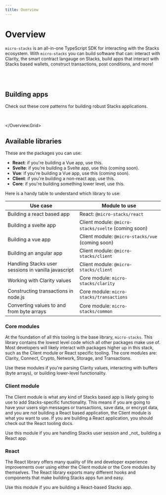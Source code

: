 ```yaml
---
title: Overview
---
```



# Overview

`micro-stacks` is an all-in-one TypeScript SDK for interacting with the Stacks ecosystem. With `micro-stacks` you can build
software that can: interact with Clarity, the smart contract langauge on Stacks, build apps that interact with Stacks based wallets,
construct transactions, post conditions, and more!

<br />
<br />
<Overview.Grid columns="40% 60%">
  <Overview.QuickStart />
  <Overview.RemixGuide />
</Overview.Grid>

## Building apps

Check out these core patterns for building robust Stacks applications.

<br />
<Overview.Grid columns={2}>
<Overview.GetStarted />
<Overview.Authentication />
<Overview.TransactionSigning />
<Overview.MessageSigning />
<Overview.PostConditions />

</Overview.Grid>

## Available libraries

These are the packages you can use:

- **React**: if you're building a Vue app, use this.
- **Svelte**: if you're building a Svelte app, use this (coming soon).
- **Vue**: if you're building a Vue app, use this (coming soon).
- **Client**: if you're building a non-react app, use this.
- **Core**: if you're building something lower level, use this.

Here is a handy table to understand which library to use:

| Use case                                            | Module to use                                       |
| --------------------------------------------------- | --------------------------------------------------- |
| Building a react based app                          | React: `@micro-stacks/react`                        |
| Building a svelte app                               | Client module: `@micro-stacks/svelte` (coming soon) |
| Building a vue app                                  | Client module: `@micro-stacks/vue` (coming soon)    |
| Building an angular app                             | Client module: `@micro-stacks/client`               |
| Handling Stacks user sessions in vanilla javascript | Client module: `@micro-stacks/client`               |
| Working with Clarity values                         | Core module: `micro-stacks/clarity`                 |
| Constructing transactions in node.js                | Core module: `micro-stacks/transactions`            |
| Converting values to and from byte arrays           | Core module: `micro-stacks/common`                  |

### Core modules

At the foundation of all this tooling is the base library, `micro-stacks`. This library contains the lowest level code which all other
packages make use of. Most developers will likely interact with packages higher up in this stack, such as the Client module or React specific tooling.
The core modules are: Clarity, Connect, Crypto, Network, Storage, and Transactions.

<Callout type="info" emoji="✅">
  Use these modules if you're parsing Clarity values, interacting with buffers (byte arrays), or
  building lower-level functionality.
</Callout>

### Client module

The Client module is what any kind of Stacks based app is likely going to use to add Stacks-specific functionality. This
means if you are going to have your users sign messages or transactions, save data, or encrypt data, and you are
_not_ building a React based application, the Client module is what you want to use. If you are building a React application,
you should check out the React tooling docs.

<Callout type="info" emoji="✅">
  Use this module if you are handling Stacks user session and _not_ building a React app.
</Callout>

### React

The React library offers many quality of life and developer experience improvements over using either the Client module or
the Core modules by themselves. The React library exports many different hooks and components that make building Stacks apps
fun and easy.

<Callout type="info" emoji="✅">
  Use this module if you are building a React-based Stacks app.
</Callout>
